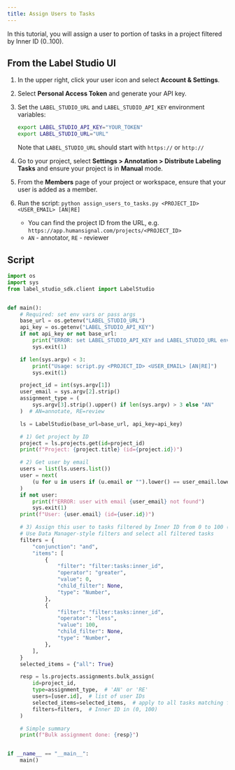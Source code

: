 ```yaml
---
title: Assign Users to Tasks
---
```


In this tutorial, you will assign a user to portion of tasks in a project filtered by Inner ID (0..100).

## From the Label Studio UI


1. In the upper right, click your user icon and select **Account & Settings**. 

2. Select **Personal Access Token** and generate your API key. 

3. Set the `LABEL_STUDIO_URL` and `LABEL_STUDIO_API_KEY` environment variables: 

    ```bash
    export LABEL_STUDIO_API_KEY="YOUR_TOKEN"
    export LABEL_STUDIO_URL="URL"
    ```

    Note that `LABEL_STUDIO_URL` should start with `https://` or `http://`
3. Go to your project, select **Settings > Annotation > Distribute Labeling Tasks** and ensure your project is in **Manual** mode. 

4. From the **Members** page of your project or workspace, ensure that your user is added as a member. 

5. Run the script: `python assign_users_to_tasks.py <PROJECT_ID> <USER_EMAIL> [AN|RE]`

    * You can find the project ID from the URL, e.g. `https://app.humansignal.com/projects/<PROJECT_ID>`
    * `AN` - annotator, `RE` - reviewer

## Script

```py
import os
import sys
from label_studio_sdk.client import LabelStudio


def main():
    # Required: set env vars or pass args
    base_url = os.getenv("LABEL_STUDIO_URL")
    api_key = os.getenv("LABEL_STUDIO_API_KEY")
    if not api_key or not base_url:
        print("ERROR: set LABEL_STUDIO_API_KEY and LABEL_STUDIO_URL env var")
        sys.exit(1)

    if len(sys.argv) < 3:
        print("Usage: script.py <PROJECT_ID> <USER_EMAIL> [AN|RE]")
        sys.exit(1)

    project_id = int(sys.argv[1])
    user_email = sys.argv[2].strip()
    assignment_type = (
        sys.argv[3].strip().upper() if len(sys.argv) > 3 else "AN"
    )  # AN=annotate, RE=review

    ls = LabelStudio(base_url=base_url, api_key=api_key)

    # 1) Get project by ID
    project = ls.projects.get(id=project_id)
    print(f"Project: {project.title} (id={project.id})")

    # 2) Get user by email
    users = list(ls.users.list())
    user = next(
        (u for u in users if (u.email or "").lower() == user_email.lower()), None
    )
    if not user:
        print(f"ERROR: user with email {user_email} not found")
        sys.exit(1)
    print(f"User: {user.email} (id={user.id})")

    # 3) Assign this user to tasks filtered by Inner ID from 0 to 100 (portion of tasks)
    # Use Data Manager-style filters and select all filtered tasks
    filters = {
        "conjunction": "and",
        "items": [
            {
                "filter": "filter:tasks:inner_id",
                "operator": "greater",
                "value": 0,
                "child_filter": None,
                "type": "Number",
            },
            {
                "filter": "filter:tasks:inner_id",
                "operator": "less",
                "value": 100,
                "child_filter": None,
                "type": "Number",
            },
        ],
    }
    selected_items = {"all": True}

    resp = ls.projects.assignments.bulk_assign(
        id=project_id,
        type=assignment_type,  # 'AN' or 'RE'
        users=[user.id],  # list of user IDs
        selected_items=selected_items,  # apply to all tasks matching filters, or you can pass here specific task IDs
        filters=filters,  # Inner ID in (0, 100)
    )

    # Simple summary
    print(f"Bulk assignment done: {resp}")


if __name__ == "__main__":
    main()
```